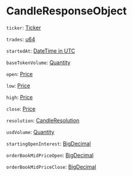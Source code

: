# CandleResponseObject

`ticker`: [Ticker]

`trades`: [u64]

`startedAt`: [DateTime in UTC]

`baseTokenVolume`: [Quantity]

`open`: [Price]

`low`: [Price]

`high`: [Price]

`close`: [Price]

`resolution`: [CandleResolution]

`usdVolume`: [Quantity]

`startingOpenInterest`: [BigDecimal]

`orderBookMidPriceOpen`: [BigDecimal]

`orderBookMidPriceClose`: [BigDecimal]

[Ticker]: /types/ticker
[DateTime in UTC]: /types/date_time
[Quantity]: /types/quantity
[Price]: /types/price
[CandleResolution]: /types/candle_resolution
[BigDecimal]: /types/big_decimal
[u64]: /types/u64

